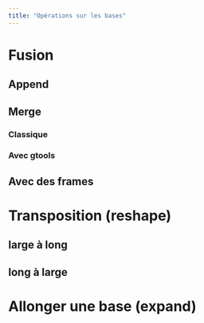 ```yaml
---
title: "Opérations sur les bases"
---
```




# Fusion

## Append


## Merge

### Classique

### Avec gtools


## Avec des frames


# Transposition (reshape)


## large à long


## long à large
 
 
# Allonger une base (expand)
 
 
 
 
